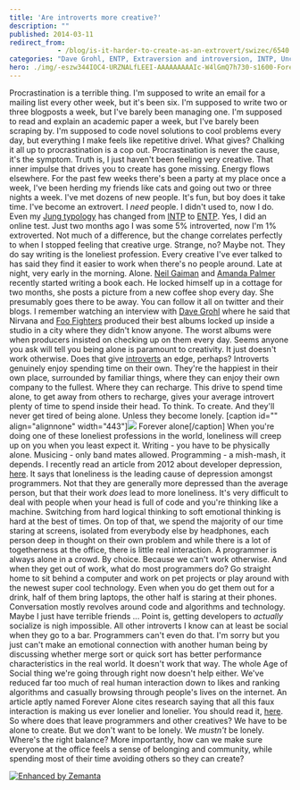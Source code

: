 ```yaml
---
title: 'Are introverts more creative?'
description: ""
published: 2014-03-11
redirect_from: 
            - /blog/is-it-harder-to-create-as-an-extrovert/swizec/6540
categories: "Dave Grohl, ENTP, Extraversion and introversion, INTP, Uncategorized"
hero: ./img/-eszw344IOC4-URZNALfLEEI-AAAAAAAAAIc-W4lGmQ7h730-s1600-ForeverAlone.png
---
```

Procrastination is a terrible thing. I&#x27;m supposed to write an email for a mailing list every other week, but it&#x27;s been six. I&#x27;m supposed to write two or three blogposts a week, but I&#x27;ve barely been managing one. I&#x27;m supposed to read and explain an academic paper a week, but I&#x27;ve barely been scraping by. I&#x27;m supposed to code novel solutions to cool problems every day, but everything I make feels like repetitive drivel. What gives? Chalking it all up to procrastination is a cop out. Procrastination is never the cause, it&#x27;s the symptom. Truth is, I just haven&#x27;t been feeling very creative. That inner impulse that drives you to create has gone missing. Energy flows elsewhere. For the past few weeks there&#x27;s been a party at my place once a week, I&#x27;ve been herding my friends like cats and going out two or three nights a week. I&#x27;ve met dozens of new people. It&#x27;s fun, but boy does it take time. I&#x27;ve become an extrovert. I _need_ people. I didn&#x27;t used to, now I do. Even my [Jung typology](http://en.wikipedia.org/wiki/Myers-Briggs_Type_Indicator "Myers-Briggs Type Indicator") has changed from [INTP](http://en.wikipedia.org/wiki/INTP "INTP") to [ENTP](http://en.wikipedia.org/wiki/ENTP "ENTP"). Yes, I did an online test. Just two months ago I was some 5% introverted, now I&#x27;m 1% extroverted. Not much of a difference, but the change correlates perfectly to when I stopped feeling that creative urge. Strange, no? Maybe not. They do say writing is the loneliest profession. Every creative I&#x27;ve ever talked to has said they find it easier to work when there&#x27;s no people around. Late at night, very early in the morning. Alone. [Neil Gaiman](http://neilgaiman.com/ "Neil Gaiman") and [Amanda Palmer](http://amandapalmer.net "Amanda Palmer") recently started writing a book each. He locked himself up in a cottage for two months, she posts a picture from a new coffee shop every day. She presumably goes there to be away. You can follow it all on twitter and their blogs. I remember watching an interview with [Dave Grohl](http://www.foofighters.com "Dave Grohl") where he said that Nirvana and [Foo Fighters](http://foofighters.com "Foo Fighters") produced their best albums locked up inside a studio in a city where they didn&#x27;t know anyone. The worst albums were when producers insisted on checking up on them every day. Seems anyone you ask will tell you being alone is paramount to creativity. It just doesn&#x27;t work otherwise. Does that give [introverts](http://en.wikipedia.org/wiki/Extraversion_and_introversion "Extraversion and introversion") an edge, perhaps? Introverts genuinely enjoy spending time on their own. They&#x27;re the happiest in their own place, surrounded by familiar things, where they can enjoy their own company to the fullest. Where they can recharge. This drive to spend time alone, to get away from others to recharge, gives your average introvert plenty of time to spend inside their head. To think. To create. And they&#x27;ll never get tired of being alone. Unless they become lonely. \[caption id=&quot;&quot; align=&quot;alignnone&quot; width=&quot;443&quot;]![](./img/-eszw344IOC4-URZNALfLEEI-AAAAAAAAAIc-W4lGmQ7h730-s1600-ForeverAlone.png) Forever alone\[/caption] When you&#x27;re doing one of these loneliest professions in the world, loneliness will creep up on you when you least expect it. Writing - you have to be physically alone. Musicing - only band mates allowed. Programming - a mish-mash, it depends. I recently read an article from 2012 about developer depression, [here](https://news.ycombinator.com/item?id=7277587). It says that loneliness is the leading cause of depression amongst programmers. Not that they are generally more depressed than the average person, but that their work _does_ lead to more loneliness. It&#x27;s very difficult to deal with people when your head is full of code and you&#x27;re thinking like a machine. Switching from hard logical thinking to soft emotional thinking is hard at the best of times. On top of that, we spend the majority of our time staring at screens, isolated from everybody else by headphones, each person deep in thought on their own problem and while there is a lot of togetherness at the office, there is little real interaction. A programmer is always alone in a crowd. By choice. Because we can&#x27;t work otherwise. And when they get out of work, what do most programmers do? Go straight home to sit behind a computer and work on pet projects or play around with the newest super cool technology. Even when you do get them out for a drink, half of them bring laptops, the other half is staring at their phones. Conversation mostly revolves around code and algorithms and technology. Maybe I just have terrible friends ... Point is, getting developers to _actually_ socialize is nigh impossible. All other introverts I know can at least be social when they go to a bar. Programmers can&#x27;t even do that. I&#x27;m sorry but you just can&#x27;t make an emotional connection with another human being by discussing whether merge sort or quick sort has better performance characteristics in the real world. It doesn&#x27;t work that way. The whole Age of Social thing we&#x27;re going through right now doesn&#x27;t help either. We&#x27;ve reduced far too much of real human interaction down to likes and ranking algorithms and casually browsing through people&#x27;s lives on the internet. An article aptly named Forever Alone cites research saying that all this faux interaction is making us ever lonelier and lonelier. You should read it, [here](http://wikichen.is/writing/forever-alone/). So where does that leave programmers and other creatives? We have to be alone to create. But we don&#x27;t want to be lonely. We _mustn&#x27;t_ be lonely. Where&#x27;s the right balance? More importantly, how can we make sure everyone at the office feels a sense of belonging and community, while spending most of their time avoiding others so they can create?

[![Enhanced by Zemanta](http://img.zemanta.com/zemified_e.png?x-id=2bdb7f2b-b2d0-4eab-90bb-c1559e316ccb)](http://www.zemanta.com/?px "Enhanced by Zemanta")